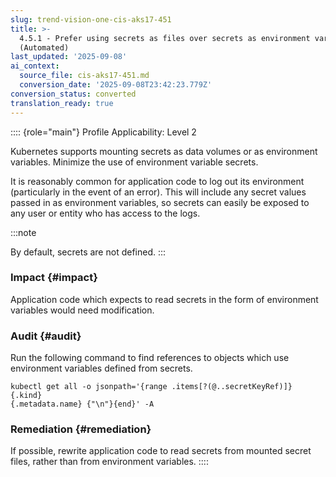 ```yaml
---
slug: trend-vision-one-cis-aks17-451
title: >-
  4.5.1 - Prefer using secrets as files over secrets as environment variables
  (Automated)
last_updated: '2025-09-08'
ai_context:
  source_file: cis-aks17-451.md
  conversion_date: '2025-09-08T23:42:23.779Z'
conversion_status: converted
translation_ready: true
---
```


:::: {role="main"}
Profile Applicability: Level 2

Kubernetes supports mounting secrets as data volumes or as environment variables. Minimize the use of environment variable secrets.

It is reasonably common for application code to log out its environment (particularly in the event of an error). This will include any secret values passed in as environment variables, so secrets can easily be exposed to any user or entity who has access to the logs.

:::note

By default, secrets are not defined.
:::

### Impact {#impact}

Application code which expects to read secrets in the form of environment variables would need modification.

### Audit {#audit}

Run the following command to find references to objects which use environment variables defined from secrets.

``` codeblock
kubectl get all -o jsonpath='{range .items[?(@..secretKeyRef)]} {.kind} 
{.metadata.name} {"\n"}{end}' -A
```

### Remediation {#remediation}

If possible, rewrite application code to read secrets from mounted secret files, rather than from environment variables.
::::
